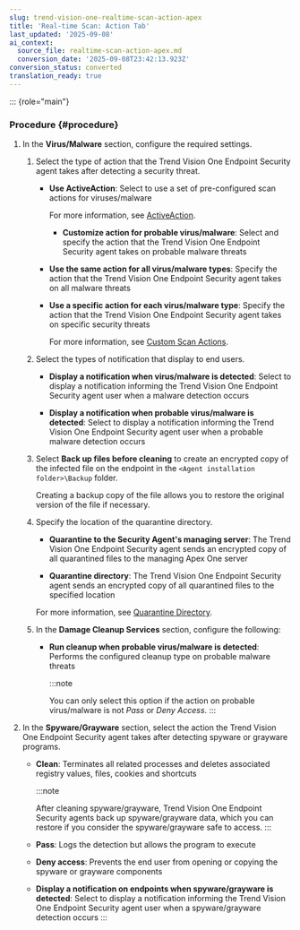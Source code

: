 ```yaml
---
slug: trend-vision-one-realtime-scan-action-apex
title: 'Real-time Scan: Action Tab'
last_updated: '2025-09-08'
ai_context:
  source_file: realtime-scan-action-apex.md
  conversion_date: '2025-09-08T23:42:13.923Z'
conversion_status: converted
translation_ready: true
---
```


::: {role="main"}
### Procedure {#procedure}

1.  In the **Virus/Malware** section, configure the required settings.

    1.  Select the type of action that the Trend Vision One Endpoint Security agent takes after detecting a security threat.

        - **Use ActiveAction**: Select to use a set of pre-configured scan actions for viruses/malware

          For more information, see [ActiveAction](activeaction.mdx).

          - **Customize action for probable virus/malware**: Select and specify the action that the Trend Vision One Endpoint Security agent takes on probable malware threats

        - **Use the same action for all virus/malware types**: Specify the action that the Trend Vision One Endpoint Security agent takes on all malware threats

        - **Use a specific action for each virus/malware type**: Specify the action that the Trend Vision One Endpoint Security agent takes on specific security threats

          For more information, see [Custom Scan Actions](custom-scan-actions.mdx).

    2.  Select the types of notification that display to end users.

        - **Display a notification when virus/malware is detected**: Select to display a notification informing the Trend Vision One Endpoint Security agent user when a malware detection occurs

        - **Display a notification when probable virus/malware is detected**: Select to display a notification informing the Trend Vision One Endpoint Security agent user when a probable malware detection occurs

    3.  Select **Back up files before cleaning** to create an encrypted copy of the infected file on the endpoint in the `<Agent installation folder>\Backup` folder.

        Creating a backup copy of the file allows you to restore the original version of the file if necessary.

    4.  Specify the location of the quarantine directory.

        - **Quarantine to the Security Agent's managing server**: The Trend Vision One Endpoint Security agent sends an encrypted copy of all quarantined files to the managing Apex One server

        - **Quarantine directory**: The Trend Vision One Endpoint Security agent sends an encrypted copy of all quarantined files to the specified location

        For more information, see [Quarantine Directory](quarantine-directory.mdx).

    5.  In the **Damage Cleanup Services** section, configure the following:

        - **Run cleanup when probable virus/malware is detected**: Performs the configured cleanup type on probable malware threats

          :::note

          You can only select this option if the action on probable virus/malware is not *Pass* or *Deny Access*.
          :::

2.  In the **Spyware/Grayware** section, select the action the Trend Vision One Endpoint Security agent takes after detecting spyware or grayware programs.

    - **Clean**: Terminates all related processes and deletes associated registry values, files, cookies and shortcuts

      :::note

      After cleaning spyware/grayware, Trend Vision One Endpoint Security agents back up spyware/grayware data, which you can restore if you consider the spyware/grayware safe to access.
      :::

    - **Pass**: Logs the detection but allows the program to execute

    - **Deny access**: Prevents the end user from opening or copying the spyware or grayware components

    - **Display a notification on endpoints when spyware/grayware is detected**: Select to display a notification informing the Trend Vision One Endpoint Security agent user when a spyware/grayware detection occurs
:::
